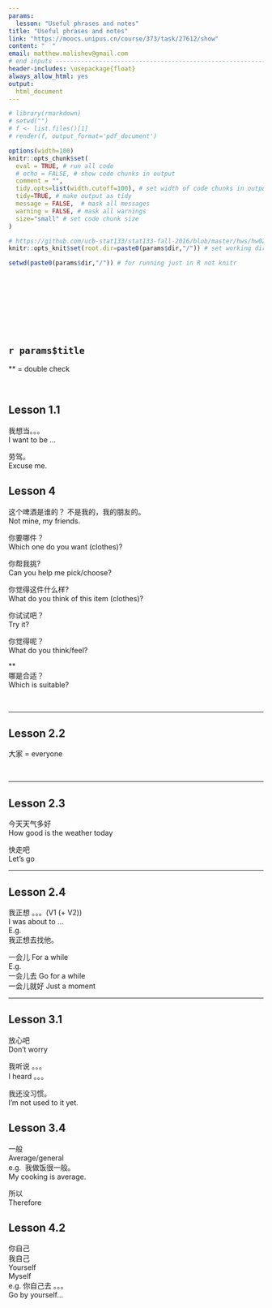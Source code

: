 ```yaml
---
params:
  lesson: "Useful phrases and notes"           
title: "Useful phrases and notes"        
link: "https://moocs.unipus.cn/course/373/task/27612/show"
content: "  "
email: matthew.malishev@gmail.com    
# end inputs ---------------------------------------------------------------
header-includes: \usepackage{float}
always_allow_html: yes
output:
  html_document  
---
```

  
```r
# library(rmarkdown)
# setwd("")
# f <- list.files()[1]
# render(f, output_format='pdf_document')
```

```r
options(width=100)
knitr::opts_chunk$set(
  eval = TRUE, # run all code
  # echo = FALSE, # show code chunks in output 
  comment = "",
  tidy.opts=list(width.cutoff=100), # set width of code chunks in output
  tidy=TRUE, # make output as tidy
  message = FALSE,  # mask all messages
  warning = FALSE, # mask all warnings 
  size="small" # set code chunk size
)

# https://github.com/ucb-stat133/stat133-fall-2016/blob/master/hws/hw02-tables-ggplot.Rmd
knitr::opts_knit$set(root.dir=paste0(params$dir,"/")) # set working dir

setwd(paste0(params$dir,"/")) # for running just in R not knitr
```

\  

\  

\  

\  


<!-- ____________________________________________________________________________ -->
  <!-- ____________________________________________________________________________ -->
  <!-- ____________________________________________________________________________ -->
  <!-- start body -->  
  
## `r params$title`          
  
** = double check    
  
\  

## Lesson 1.1 

我想当。。。  
I want to be ...  

劳驾。  
Excuse me.   


## Lesson 4    

这个啤酒是谁的？
不是我的，我的朋友的。   
Not mine, my friends.  
  
你要哪件？  
Which one do you want (clothes)?    

你帮我挑?   
Can you help me pick/choose?    

你觉得这件什么样?  
What do you think of this item (clothes)?    

你试试吧？  
Try it?    

你觉得呢？   
What do you think/feel?  

**  
哪是合适？     
Which is suitable?  


\  

******      

## Lesson 2.2  

大家 = everyone     

\  

******      

## Lesson 2.3  

今天天气多好   
How good is the weather today  

快走吧  
Let's go  

******  

## Lesson 2.4  

我正想 。。。(V1 (+ V2))  
I was about to ...   
E.g.  
我正想去找他。  

一会儿 
For a while   
E.g.   
一会儿去  Go for a while   
一会儿就好 Just a moment   

******  

## Lesson 3.1    
  
放心吧    
Don't worry    

我听说 。。。  
I heard 。。。   

我还没习惯。   
I'm not used to it yet.  


## Lesson 3.4  

一般  
Average/general  
e.g. 
我做饭很一般。   
My cooking is average.    

所以  
Therefore  

## Lesson 4.2    

你自己  
我自己  
Yourself   
Myself    
e.g. 你自己去 。。。   
Go by yourself...     






  